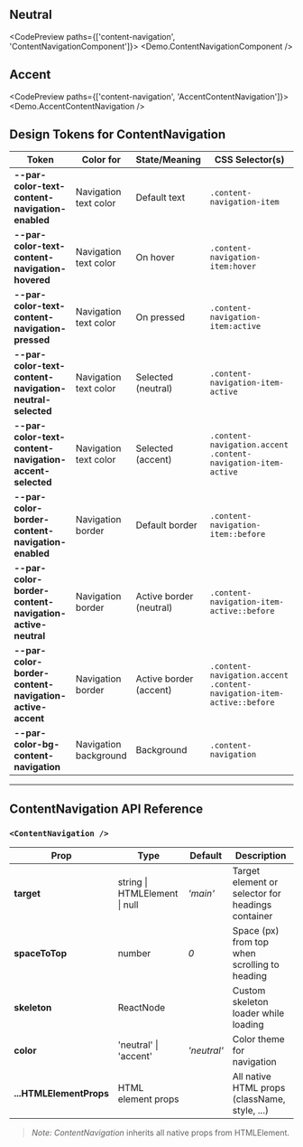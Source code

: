 
## Neutral

<CodePreview paths={['content-navigation', 'ContentNavigationComponent']}>
  <Demo.ContentNavigationComponent />
</CodePreview>

## Accent

<CodePreview paths={['content-navigation', 'AccentContentNavigation']}>
  <Demo.AccentContentNavigation />
</CodePreview>

## Design Tokens for ContentNavigation

| **Token**                                                | **Color for**         | **State/Meaning**       | **CSS Selector(s)**                                                  |
| -------------------------------------------------------- | --------------------- | ----------------------- | -------------------------------------------------------------------- |
| **--par-color-text-content-navigation-enabled**          | Navigation text color | Default text            | `.content-navigation-item`                                           |
| **--par-color-text-content-navigation-hovered**          | Navigation text color | On hover                | `.content-navigation-item:hover`                                     |
| **--par-color-text-content-navigation-pressed**          | Navigation text color | On pressed              | `.content-navigation-item:active`                                    |
| **--par-color-text-content-navigation-neutral-selected** | Navigation text color | Selected (neutral)      | `.content-navigation-item-active`                                    |
| **--par-color-text-content-navigation-accent-selected**  | Navigation text color | Selected (accent)       | `.content-navigation.accent .content-navigation-item-active`         |
| **--par-color-border-content-navigation-enabled**        | Navigation border     | Default border          | `.content-navigation-item::before`                                   |
| **--par-color-border-content-navigation-active-neutral** | Navigation border     | Active border (neutral) | `.content-navigation-item-active::before`                            |
| **--par-color-border-content-navigation-active-accent**  | Navigation border     | Active border (accent)  | `.content-navigation.accent .content-navigation-item-active::before` |
| **--par-color-bg-content-navigation**                    | Navigation background | Background              | `.content-navigation`                                                |

---

## ContentNavigation API Reference

### `<ContentNavigation />`

| **Prop**                | **Type**                      | **Default** | **Description**                                   |
| ----------------------- | ----------------------------- | ----------- | ------------------------------------------------- |
| **target**              | string \| HTMLElement \| null | _'main'_    | Target element or selector for headings container |
| **spaceToTop**          | number                        | _0_         | Space (px) from top when scrolling to heading     |
| **skeleton**            | ReactNode                     |             | Custom skeleton loader while loading              |
| **color**               | 'neutral' \| 'accent'         | _'neutral'_ | Color theme for navigation                        |
| **...HTMLElementProps** | HTML element props            |             | All native HTML props (className, style, ...)     |

> _Note:_ _ContentNavigation_ inherits all native props from HTMLElement.
